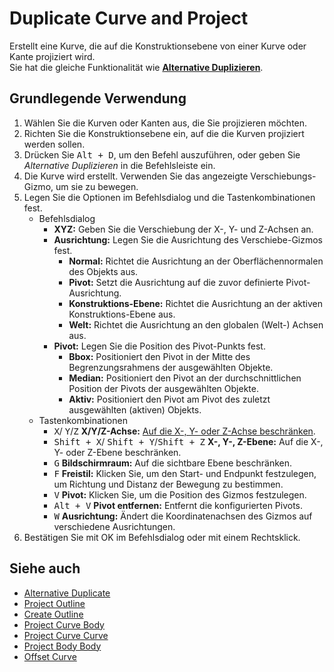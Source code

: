 
# Duplicate Curve and Project

<Reference shortcut="Alt + D" command="Alternative Duplicate" button="" />

Erstellt eine Kurve, die auf die Konstruktionsebene von einer Kurve oder Kante projiziert wird.  
Sie hat die gleiche Funktionalität wie [**Alternative Duplizieren**](alternative-duplicate).

## Grundlegende Verwendung

1. Wählen Sie die Kurven oder Kanten aus, die Sie projizieren möchten.
2. Richten Sie die Konstruktionsebene ein, auf die die Kurven projiziert werden sollen.
3. Drücken Sie <kbd>Alt + D</kbd>, um den Befehl auszuführen, oder geben Sie *Alternative Duplizieren* in die Befehlsleiste ein.
4. Die Kurve wird erstellt. Verwenden Sie das angezeigte Verschiebungs-Gizmo, um sie zu bewegen.
5. Legen Sie die Optionen im Befehlsdialog und die Tastenkombinationen fest.
   - <Kst>Befehlsdialog</Kst>  
      - **XYZ:** Geben Sie die Verschiebung der X-, Y- und Z-Achsen an.  
      - **Ausrichtung:** Legen Sie die Ausrichtung des Verschiebe-Gizmos fest.  
         - <ButtonIcon type="button-normal"/> **Normal:** Richtet die Ausrichtung an der Oberflächennormalen des Objekts aus.  
         - <ButtonIcon type="button-pivot"/> **Pivot:** Setzt die Ausrichtung auf die zuvor definierte Pivot-Ausrichtung.  
         - <ButtonIcon type="button-construction-plane"/> **Konstruktions-Ebene:** Richtet die Ausrichtung an der aktiven Konstruktions-Ebene aus.  
         - <ButtonIcon type="button-world"/> **Welt:** Richtet die Ausrichtung an den globalen (Welt-) Achsen aus.  
      - **Pivot:** Legen Sie die Position des Pivot-Punkts fest.  
         - <ButtonIcon type="button-bbox"/> **Bbox:** Positioniert den Pivot in der Mitte des Begrenzungsrahmens der ausgewählten Objekte.  
         - <ButtonIcon type="button-median"/> **Median:** Positioniert den Pivot an der durchschnittlichen Position der Pivots der ausgewählten Objekte.  
         - <ButtonIcon type="button-active"/> **Aktiv:** Positioniert den Pivot am Pivot des zuletzt ausgewählten (aktiven) Objekts. 
   - <Kst>Tastenkombinationen</Kst>  
      - <kbd>X</kbd>/ <kbd>Y</kbd>/<kbd>Z</kbd> **X/Y/Z-Achse:** [Auf die X-, Y- oder Z-Achse beschränken](/tool/sketching-essentials#constrain-to-an-axis).  
      - <kbd>Shift + X</kbd>/ <kbd>Shift + Y</kbd>/<kbd>Shift + Z</kbd> **X-, Y-, Z-Ebene:** Auf die X-, Y- oder Z-Ebene beschränken.  
      - <kbd>G</kbd> **Bildschirmraum:** Auf die sichtbare Ebene beschränken.  
      - <kbd>F</kbd> **Freistil:** Klicken Sie, um den Start- und Endpunkt festzulegen, um Richtung und Distanz der Bewegung zu bestimmen.  
      - <kbd>V</kbd> **Pivot:** Klicken Sie, um die Position des Gizmos festzulegen.  
      - <kbd>Alt + V</kbd> **Pivot entfernen:** Entfernt die konfigurierten Pivots.  
      - <kbd>W</kbd> **Ausrichtung:** Ändert die Koordinatenachsen des Gizmos auf verschiedene Ausrichtungen. 
6. Bestätigen Sie mit OK im Befehlsdialog oder mit einem Rechtsklick.

<VideoPlayer fileName="duplicate-curve-and-project"/>

## Siehe auch
- [Alternative Duplicate](alternative-duplicate)
- [Project Outline](project-outline)
- [Create Outline](create-outline)
- [Project Curve Body](project-curve-body)
- [Project Curve Curve](project-curve-curve)
- [Project Body Body](project-body-body)
- [Offset Curve](offset-curve)